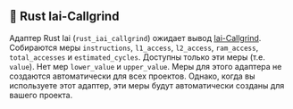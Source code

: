 
## 🦀 Rust Iai-Callgrind

Адаптер Rust Iai (`rust_iai_callgrind`) ожидает вывод [Iai-Callgrind](https://github.com/iai-callgrind/iai-callgrind).
Собираются меры `instructions`, `l1_access`, `l2_access`, `ram_access`, `total_accesses` и `estimated_cycles`.
Доступны только эти меры (т.е. `value`). Нет мер `lower_value` и `upper_value`.
Меры для этого адаптера не создаются автоматически для всех проектов.
Однако, когда вы используете этот адаптер, эти меры будут автоматически созданы для вашего проекта.

<CargoBench />